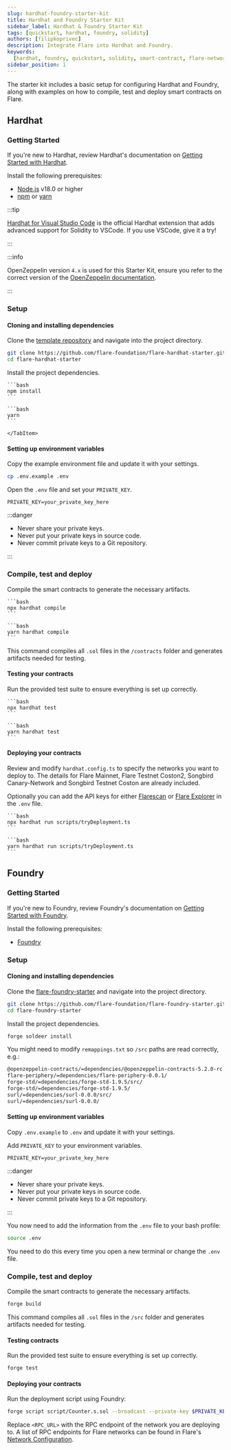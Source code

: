 ```yaml
---
slug: hardhat-foundry-starter-kit
title: Hardhat and Foundry Starter Kit
sidebar_label: Hardhat & Foundry Starter Kit
tags: [quickstart, hardhat, foundry, solidity]
authors: [filipkoprivec]
description: Integrate Flare into Hardhat and Foundry.
keywords:
  [hardhat, foundry, quickstart, solidity, smart-contract, flare-network]
sidebar_position: 1
---
```



The starter kit includes a basic setup for configuring Hardhat and Foundry, along with examples on how to compile, test and deploy smart contracts on Flare.

## Hardhat

### Getting Started

If you're new to Hardhat, review Hardhat's documentation on [Getting Started with Hardhat](https://hardhat.org/hardhat-runner/docs/getting-started#overview).

Install the following prerequisites:

- [Node.js](https://nodejs.org/en) v18.0 or higher
- [npm](https://nodejs.org/en/learn/getting-started/an-introduction-to-the-npm-package-manager) or [yarn](https://yarnpkg.com)

:::tip

[Hardhat for Visual Studio Code](https://hardhat.org/hardhat-vscode) is the official Hardhat extension that adds advanced support for Solidity to VSCode. If you use VSCode, give it a try!

:::

:::info

OpenZeppelin version `4.x` is used for this Starter Kit, ensure you refer to the correct version of the [OpenZeppelin documentation](https://docs.openzeppelin.com/contracts/4.x/).

:::

### Setup

#### Cloning and installing dependencies

Clone the [template repository](https://github.com/flare-foundation/flare-hardhat-starter) and navigate into the project directory.

```bash
git clone https://github.com/flare-foundation/flare-hardhat-starter.git
cd flare-hardhat-starter
```

Install the project dependencies.

<Tabs groupId="jsmanager">
  <TabItem value="npm" label="npm" default>

    ```bash
    npm install
    ```

  </TabItem>
  <TabItem value="yarn" label="yarn">

    ```bash
    yarn
    ```

    </TabItem>

</Tabs>

#### Setting up environment variables

Copy the example environment file and update it with your settings.

```bash
cp .env.example .env
```

Open the `.env` file and set your `PRIVATE_KEY`.

```text
PRIVATE_KEY=your_private_key_here
```

:::danger

- Never share your private keys.
- Never put your private keys in source code.
- Never commit private keys to a Git repository.

:::

### Compile, test and deploy

Compile the smart contracts to generate the necessary artifacts.

<Tabs groupId="jsmanager">
  <TabItem value="npm" label="npm" default>

    ```bash
    npx hardhat compile
    ```

  </TabItem>
  <TabItem value="yarn" label="yarn">

    ```bash
    yarn hardhat compile
    ```

  </TabItem>
</Tabs>

This command compiles all `.sol` files in the `/contracts` folder and generates artifacts needed for testing.

#### Testing your contracts

Run the provided test suite to ensure everything is set up correctly.

<Tabs groupId="jsmanager">
  <TabItem value="npm" label="npm" default>

    ```bash
    npx hardhat test
    ```

  </TabItem>
  <TabItem value="yarn" label="yarn">

    ```bash
    yarn hardhat test
    ```

  </TabItem>
</Tabs>

#### Deploying your contracts

Review and modify `hardhat.config.ts` to specify the networks you want to deploy to. The details for Flare Mainnet, Flare Testnet Coston2, Songbird Canary-Network and Songbird Testnet Coston are already included.

Optionally you can add the API keys for either [Flarescan](https://flarescan.com) or [Flare Explorer](https://flarescan.com) in the `.env` file.

<Tabs groupId="jsmanager">
  <TabItem value="npm" label="npm" default>

    ```bash
    npx hardhat run scripts/tryDeployment.ts
    ```

  </TabItem>
  <TabItem value="yarn" label="yarn">
  
    ```bash
    yarn hardhat run scripts/tryDeployment.ts
    ```

  </TabItem>
</Tabs>

## Foundry

### Getting Started

If you're new to Foundry, review Foundry's documentation on [Getting Started with Foundry](https://book.getfoundry.sh).

Install the following prerequisites:

- [Foundry](https://book.getfoundry.sh/getting-started/installation.html)

### Setup

#### Cloning and installing dependencies

Clone the [flare-foundry-starter](https://github.com/flare-foundation/flare-foundry-starter) and navigate into the project directory.

```bash
git clone https://github.com/flare-foundation/flare-foundry-starter.git
cd flare-foundry-starter
```

Install the project dependencies.

```bash
forge soldeer install
```

You might need to modify `remappings.txt` so `/src` paths are read correctly, e.g.:

```bash
@openzeppelin-contracts/=dependencies/@openzeppelin-contracts-5.2.0-rc.1/
flare-periphery/=dependencies/flare-periphery-0.0.1/
forge-std/=dependencies/forge-std-1.9.5/src/
forge-std/=dependencies/forge-std-1.9.5/
surl/=dependencies/surl-0.0.0/src/
surl/=dependencies/surl-0.0.0/
```

#### Setting up environment variables

Copy `.env.example` to `.env` and update it with your settings.

Add `PRIVATE_KEY` to your environment variables.

```text
PRIVATE_KEY=your_private_key_here
```

:::danger

- Never share your private keys.
- Never put your private keys in source code.
- Never commit private keys to a Git repository.

:::

You now need to add the information from the `.env` file to your bash profile:

```bash
source .env
```

You need to do this every time you open a new terminal or change the `.env` file.

### Compile, test and deploy

Compile the smart contracts to generate the necessary artifacts.

```bash
forge build
```

This command compiles all `.sol` files in the `/src` folder and generates artifacts needed for testing.

#### Testing contracts

Run the provided test suite to ensure everything is set up correctly.

```bash
forge test
```

#### Deploying your contracts

Run the deployment script using Foundry:

```bash
forge script script/Counter.s.sol --broadcast --private-key $PRIVATE_KEY --rpc-url <RPC_URL>
```

Replace `<RPC_URL>` with the RPC endpoint of the network you are deploying to. A list of RPC endpoints for Flare networks can be found in Flare's [Network Configuration](/network/overview#configuration).
